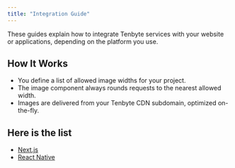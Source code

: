 ```yaml
---
title: "Integration Guide"
---
```

These guides explain how to integrate Tenbyte services with your website or applications, depending on the platform you use.

## How It Works
- You define a list of allowed image widths for your project.
- The image component always rounds requests to the nearest allowed width.
- Images are delivered from your Tenbyte CDN subdomain, optimized on-the-fly.
## Here is the list
- [Next.js](Next.js)
- [React Native](React-Native)